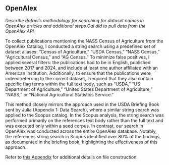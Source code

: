 ## OpenAlex

*Describe Rafael’s methodology for searching for dataset names in OpenAlex articles and additional steps Cal did to pull data from the OpenAlex API*

To collect publications mentioning the NASS Census of Agriculture from the OpenAlex Catalog, I conducted a string search using a predefined set of dataset aliases: “Census of Agriculture,” “USDA Census,” “NASS Census,” “Agricultural Census,” and “AG Census.” To minimize false positives, I applied several filters: the publications had to be in English, published between 2017 and 2024, and include at least one author affiliated with an American institution. Additionally, to ensure that the publications were indeed referring to the correct dataset, I required that they also contain specific flag terms within the full text body, such as “USDA,” “US Department of Agriculture,” “United States Department of Agriculture,” “NASS,” or “National Agricultural Statistics Service.”

This method closely mirrors the approach used in the USDA Briefing Book sent by Julia (Appendix 1: Data Search), where a similar string search was applied to the Scopus catalog. In the Scopus analysis, the string search was performed primarily on the references text body rather than the full text and was executed only within a seed corpus. In contrast, our search in OpenAlex was conducted across the entire OpenAlex database. Notably, the references string search in Scopus identified over 80% of the findings, as documented in the briefing book, highlighting the effectiveness of this approach.

Refer to [this Appendix](../../appendices/app_openalex.qmd) for additional details on file construction.